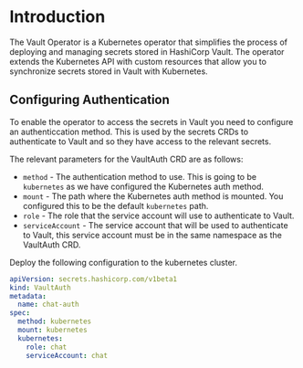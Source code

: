 # Introduction

The Vault Operator is a Kubernetes operator that simplifies the process of deploying 
and managing secrets stored in HashiCorp Vault. The operator extends the Kubernetes API 
with custom resources that allow you to synchronize secrets stored in Vault with Kubernetes.

## Configuring Authentication

To enable the operator to access the secrets in Vault you need to configure an authenticcation
method.  This is used by the secrets CRDs to authenticate to Vault and so they have access
to the relevant secrets.

The relevant parameters for the VaultAuth CRD are as follows:

- `method` - The authentication method to use.  This is going to be `kubernetes` as we have
configured the Kubernetes auth method.
- `mount` - The path where the Kubernetes auth method is mounted.  You configured
this to be the default `kubernetes` path.
- `role` - The role that the service account will use to authenticate to Vault.
- `serviceAccount` - The service account that will be used to authenticate to Vault, this 
service account must be in the same namespace as the VaultAuth CRD.

<Task id="configure_operator_auth">

Deploy the following configuration to the kubernetes cluster.

```yaml
apiVersion: secrets.hashicorp.com/v1beta1
kind: VaultAuth
metadata:
  name: chat-auth
spec:
  method: kubernetes
  mount: kubernetes 
  kubernetes:
    role: chat
    serviceAccount: chat
```

</Task>